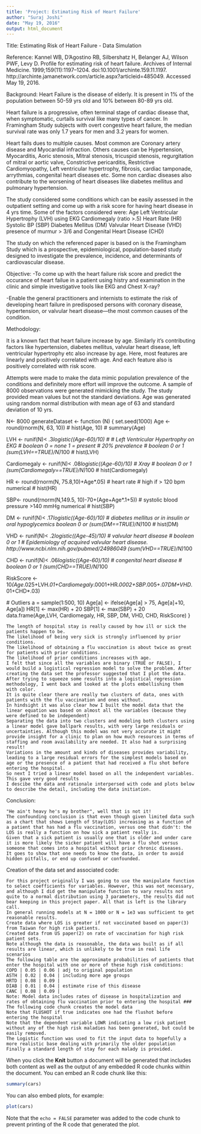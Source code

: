 ```yaml
---
title: 'Project: Estimating Risk of Heart Failure'
author: "Suraj Joshi"
date: "May 19, 2016"
output: html_document
---
```


Title: Estimating Risk of Heart Failure - Data Simulation

Reference: Kannel WB, D’Agostino RB, Silbershatz H, Belanger AJ, Wilson PWF, Levy D. Profile for estimating risk of heart failure. Archives of Internal Medicine. 1999;159(11):1197–1204. doi:10.1001/archinte.159.11.1197. http://archinte.jamanetwork.com/article.aspx?articleid=485049. Accessed May 19, 2016.


Background:
Heart Failure is the disease of elderly. It is present in 1% of the population between 50-59 yrs old and 10%  between 80-89 yrs old.
 
Heart failure is a progressive, often terminal stage of cardiac disease that, when symptomatic, curtails survival like many types of cancer. In Framingham Study subjects with overt congestive heart failure, the median survival rate was only 1.7 years for men and 3.2 years for women.

Heart fails dues to multiple causes. Most common are Coronary artery disease and Myocardial infraction. Others causes can be Hypertension, Myocarditis, Aoric stenosis, Mitral stenosis, tricuspid stenosis, regurgitation of mitral or aortic valve, Constrictive pericarditis, Restrictive Cardiomyopathy, Left ventricular hypertrophy, fibrosis, cardiac tamponade, arrythmias, congenital heart diseases etc. Some non cardiac diseases also contribute to the worsening of heart diseases like diabetes mellitus and pulmonary hypertension.

The study considered some conditions which can be easily assessed in the outpatient setting and come up with a risk score for having heart disease in 4 yrs time.  Some of the factors considered were: 
Age
Left Ventricular Hypertrophy (LVH) using EKG
Cardiomegaly (ratio >.5)
Heart Rate (HR)
Systolic BP (SBP)
Diabetes Mellitus (DM)
Valvular Heart Disease (VHD) presence of murmur > 3/6 and
Congenital Heart Disease (CHD)

The study on which the referenced paper is based on is the Framingham Study which is a prospective, epidemiological, population-based study designed to investigate the prevalence, incidence, and determinants of cardiovascular disease.


Objective:
-To come up with the heart failure risk score and predict the occurance of heart failue in a patient using histry and examination in the clinic and simple investigative tools like EKG and Chest X-ray?

-Enable the general practitioners and internists to estimate the risk of developing heart failure in predisposed persons with coronary disease, hypertension, or valvular heart disease—the most common causes of the condition.


Methodology:

It is a known fact that heart failure increase by age.  Similarly it's contributing factors like hypertension, diabetes mellitus, valvular heart disease, left ventricular hypertrophy etc also increase by age. Here, most features are linearly and positively correlated with age. And each feature also is positively correlated with risk score.

Attempts were made to make the data mimic population prevalence of the conditions and definitely more effort will improve the outcome.
A sample of 8000 observations were generated mimicking the study. The study provided mean values but not the standard deviations.
Age was generated using random normal distribution with mean age of 63 and standard deviation of 10 yrs.



N<- 8000
generateDataset <- function (N) {
  set.seed(1000)
  Age <- round(rnorm(N, 63, 10))
#   hist(Age, 10)
#   summary(Age)
  
  LVH <- runif(N)< .3*logistic((Age-60)/10) # # Left Ventricular Hypertrophy on EKG # boolean 0 = none 1 = present
                          # 20% prevalence # boolean 0 or 1
  (sum(LVH==TRUE)/N)*100
  # hist(LVH)
  
  Cardiomegaly <- runif(N)< .08*logistic((Age-60)/10) # Xray # boolean 0 or 1
  (sum(Cardiomegaly==TRUE)/N)*100
  # hist(Cardiomegaly)
  
  HR <- round(rnorm(N, 75.8,10)+Age*.05) # heart rate # high if > 120 bpm numerical
  # hist(HR)
  
  SBP<- round(rnorm(N,149.5, 10)-70+(Age+Age*.1+5)) # systolic blood pressure >140 mmHg numerical
  # hist(SBP)

  DM <- runif(N)< .17*logistic((Age-60)/10) # diabetes mellitus or in insulin or oral hypoglycemics boolean 0 or 
  (sum(DM==TRUE)/N)*100
  # hist(DM)
  
  VHD <- runif(N)< .2*logistic((Age-45)/10)  # valvular heart disease # boolean  0 or 1
  # Epidemiology of acquired valvular heart disease. http://www.ncbi.nlm.nih.gov/pubmed/24986049
  (sum(VHD==TRUE)/N)*100
  
  CHD <- runif(N)< .06*logistic((Age-60)/10) # congenital heart disease # boolean 0 or 1
  (sum(CHD==TRUE)/N)*100
  
  RiskScore <- 10*(Age*.025+LVH*.01+Cardiomegaly*.0001+HR*.0002+SBP*.005+.07*DM+VHD*.01+CHD*.03)
  
  # Outliers
  a = sample(1:500, 10)
  Age[a] <- ifelse(Age[a] > 75, Age[a]+10, Age[a])
  HR[1] <- max(HR) + 20
  SBP[1] <- max(SBP) + 20
  data.frame(Age,LVH, Cardiomegaly, HR, SBP, DM, VHD, CHD, RiskScore)
}


    The length of hospital stay is really caused by how ill or sick the patients happen to be.
    The likelihood of being very sick is strongly influenced by prior conditions.
    The likelihood of obtaining a flu vaccination is about twice as great for patients with prior conditions.
    The likelihood of prior conditions increases with age.
    I felt that since all the variables are binary (TRUE or FALSE), I would build a logistical regression model to solve the problem. After creating the data set the professor suggested that I plot the data. After trying to squeeze some results into a logistical regression methodology, I went back and looked at the plots embellishing them with color.
    It is quite clear there are really two clusters of data, ones with patients with the flu vaccination and ones without.
    In hindsight it was also clear how I built the model data that the linear equation was based on almost all the variables (because they were defined to be independent)
    Separating the data into two clusters and modeling both clusters using a linear model gave ballpark results, with very large residuals or uncertainties. Although this model was not very accurate it might provide insight for a clinic to plan on how much resources in terms of staffing and room availability are needed. It also had a surprising result!
    Variations in the amount and kinds of diseases provides variability, leading to a large residual errors for the simplest models based on age or the presence of a patient that had received a flu shot before entering the hospital.
    So next I tried a linear model based on all the independent variables. This gave very good results
    I descibe the data and rationale interpersed with code and plots below to describe the detail, including the data initiation.

Conclusion:

    "He ain't heavy he's my brother", well that is not it!
    The confounding conclusion is that even though given limited data such as a chart that shows Length of Stay(LOS) increasing as a function of a patient that has had a flu vaccination, versus one that didn't: the LOS is really a function on how sick a patient really is.
    Given that a sick patient is usually one that is older and under care it is more likely the sicker patient will have a flu shot versus someone that comes into a hospital without prior chronic diseases.
    It goes to show that one needs to know the data, in order to avoid hidden pitfalls, or end up confused or confounded.

Creation of the data set and associated code:

    For this project originally I was going to use the manipulate function to select coefficients for variables. However, this was not necessary, and although I did get the manipulate function to vary results not quite to a normal distribution using 3 parameters, the results did not bear keeping in this project paper. All that is left is the library call.
    In general running models at N = 1000 or N = 1e3 was sufficient to get reasonable results.
    Create data where LOS is greater if not vaccinated based on paper(3) from Taiwan for high risk patients.
    Created data from US paper(2) on rate of vaccination for high risk patient sets.
    Note although the data is reasonable, the data was built as if all results are linear, which is unlikely to be true in real life scenarios
    The following table are the approximate probabilities of patients that enter the hospital with one or more of these high risk conditions:
    COPD | 0.05 | 0.06 | adj to original population
    ASTH | 0.02 | 0.04 | including more age groups
    HRTD | 0.08 | 0.09 |
    DIAB | 0.01 | 0.04 | estimate rise of this disease
    CANC | 0.08 | 0.09 |
    Note: Model data includes rates of disease in hospitalization and rates of obtaining flu vaccination prior to entering the hospital ### The following code chunk creates the model data
    Note that FLUSHOT if true indicates one had the flushot before entering the hospital
    Note that the dependent variable LOWR indicating a low risk patient without any of the high risk maladies has been generated, but could be easily removed.
    The Logistic function was used to fit the input data to hopefully a more realistic base dealing with primarily the older population
    Finally a standard length of stay for each malady is provided.







When you click the **Knit** button a document will be generated that includes both content as well as the output of any embedded R code chunks within the document. You can embed an R code chunk like this:




```r
summary(cars)
```

You can also embed plots, for example:

```r
plot(cars)
```

Note that the `echo = FALSE` parameter was added to the code chunk to prevent printing of the R code that generated the plot.
